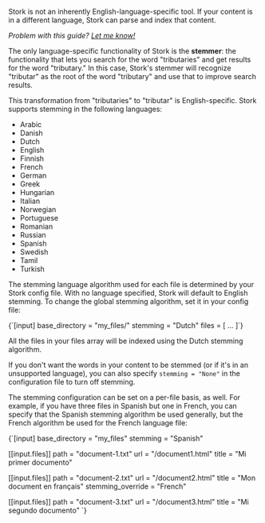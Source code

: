 
<div>

Stork is not an inherently English-language-specific tool. If your content is in a different language, Stork can parse and index that content.

*Problem with this guide? [Let me know!](https://github.com/jameslittle230/stork-site/issues/new)*

The only language-specific functionality of Stork is the **stemmer**: the functionality that lets you search for the word "tributaries" and get results for the word "tributary." In this case, Stork's stemmer will recognize "tributar" as the root of the word "tributary" and use that to improve search results.

This transformation from "tributaries" to "tributar" is English-specific. Stork supports stemming in the following languages:

- Arabic
- Danish
- Dutch
- English
- Finnish
- French
- German
- Greek
- Hungarian
- Italian
- Norwegian
- Portuguese
- Romanian
- Russian
- Spanish
- Swedish
- Tamil
- Turkish

The stemming language algorithm used for each file is determined by your Stork config file. With no language specified, Stork will default to English stemming. To change the global stemming algorithm, set it in your config file:

</div>

<Codeblock filename="basic.toml (partial)">
    {`[input]
base_directory = "my_files/"
stemming = "Dutch"
files = [
    ...
]`}
</Codeblock>

All the files in your files array will be indexed using the Dutch stemming algorithm.

If you don't want the words in your content to be stemmed (or if it's in an unsupported language), you can also specify `stemming = "None"` in the configuration file to turn off stemming.

The stemming configuration can be set on a per-file basis, as well. For example, if you have three files in Spanish but one in French, you can specify that the Spanish stemming algorithm be used generally, but the French algorithm be used for the French language file:

<div className="">
  <Codeblock filename="longer.toml (partial)">
    {`[input]
base_directory = "my_files"
stemming = "Spanish"
 
[[input.files]] 
path = "document-1.txt"
url = "/document1.html"
title = "Mi primer documento"
 
[[input.files]]
path = "document-2.txt"
url = "/document2.html"
title = "Mon document en français"
stemming_override = "French"
 
[[input.files]]
path = "document-3.txt"
url = "/document3.html"
title = "Mi segundo documento"
`}
  </Codeblock>
</div>